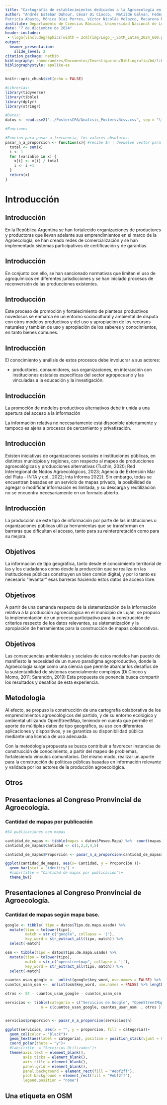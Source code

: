```yaml
---
title: "Cartografía de establecimientos dedicados a la Agroecología en OpenStreetMap"
author: "Andrés Esteban Duhour, César Di Ciocco,  Matilde Galvan, Federico Vita,
Patricia Abasto, Mónica Díaz Porres, Víctor Nicolás Velazco, Macarena Rionda, Juan Jara"
institute: Departamento de Ciencias Básicas, Universidad Nacional de Luján - Instituto de Ecología y Desarrollo Sustentable (UNLu - CONICET); Instituto de Ciencias. Universidad Nacional de General Sarmiento.
date: "7 de diciembre de 2024"
header-includes: 
 - \logo{\includegraphics[width = 2cm]{img/Logo_-_SotM_Latam_2024_600.png}}
output: 
  beamer_presentation:
    slide_level: 2
citation_package: natbib
bibliography: /home/andres/Documentos/Investigacion/Bibliografia/bd/library.bib
bibliographystyle: apalike-es
---
```


```r
knitr::opts_chunk$set(echo = FALSE)

#Librerias:
library(tidyverse)
library(tibble)
library(dplyr)
library(stringr)

#Datos:
datos <- read.csv2("../PostersCPA/Analisis_Postersv3csv.csv", sep = "\t")

#Funciones 

#Funcion para pasar a frecuencia, los valores absolutos.
pasar_n_a_proporcion <- function(x){ #recibe $n | devuelve vector para colocar en $proporcion
  total <- sum(x)
  i <- 1
  for (variable in x) {
    x[i] <- x[i] / total
    i <- i +1
  }
  return(x)
}


```


# Introducción



<!-- ![](img/Logo_-_SotM_Latam_2024_600.png) -->



## Introducción

En la República Argentina se han fortalecido organizaciones de productores y productoras que llevan adelante sus emprendimientos en el marco de la Agroecología, se han creado redes de comercialización y se han implementado sistemas participativos de certificación y de garantías. 

## Introducción

En conjunto con ello, se han sancionado normativas que limitan el uso de agroquímicos en diferentes jurisdicciones y se han iniciado procesos de reconversión de las producciones existentes. 

## Introducción

Este proceso de promoción y fortalecimiento de planteos productivos novedosos se enmarca en un entorno sociocultural y ambiental de disputa con otros modelos productivos y del uso y apropiación de los recursos naturales y también de uso y apropiación de los saberes y conocimientos, en tanto bienes comunes.

<!-- Imagen cambios en el uso -->


## Introducción

El conocimiento y análisis de estos procesos debe involucrar a sus actores:

-  productores, consumidores, sus organizaciones, en interacción con instituciones estatales específicas del sector agropecuario y las vinculadas a la educación y la investigación.

## Introducción

La promoción de modelos productivos alternativos debe ir unida a una apertura del acceso a la información 

<!-- local -->

<!-- de tipo geográfica, que  -->

La información relativa no necesariamente está disponible abiertamente y tampoco es ajena a procesos de cercamiento y privatización.

<!-- * Antecedentes en general del uso de mapas para la agroecología. tomar del proyecto de extensión -->

## Introducción

Existen iniciativas de organizaciones sociales e instituciones públicas, en distintos municipios y regiones, con respecto al mapeo de producciones agroecológicas y producciones alternativas (Tuchin, 2020; Red Interregional de Nodos Agroecológicos, 2023; Agencia de Extensión Mar del Plata - INTA y col., 2022; Inta Informa 2022). Sin embargo, todas se encuentran basadas en un servicio de mapas privado, la posibilidad de agregar o modificar información es limitada, y su descarga y reutilización no se encuentra necesariamente en un formato abierto.

## Introducción

La producción de este tipo de información por parte de las instituciones u organizaciones públicas utiliza herramientas que se transforman en barreras que dificultan el acceso, tanto para su reinterpretación como para su mejora.

<!-- Análisis de datos del CPA -->

## Objetivos

La información de tipo geográfica, tanto desde el conocimiento territorial de las y los ciudadanos como desde la producción que se realiza en las instituciones públicas constituyen un bien común digital, y por lo tanto es necesario "levantar" esas barreras haciendo estos datos de acceso libre.



## Objetivos

A partir de una demanda respecto de la sistematización de la información relativa a la producción agroecológica en el municipio de Luján, se propuso la implementación de un proceso participativo para la construcción de criterios respecto de los datos relevantes, su sistematización y la apropiación de herramientas para la construcción de mapas colaborativos.


## Objetivos

Las consecuencias ambientales y sociales de estos modelos han puesto de manifiesto la necesidad de un nuevo paradigma agroproductivo, donde la Agroecología surge como una ciencia que permite abarcar los desafíos de la sustentabilidad de sistemas esencialmente complejos (Di Ciocco y Momo, 2011; Sarandón, 2019)
Esta propuesta de ponencia busca compartir los resultados y desafíos de esta experiencia.



## Metodología

Al efecto, se propuso la construcción de una cartografía colaborativa de los emprendimientos agroecológicos del partido, y de su entorno ecológico y ambiental utilizando OpenStreetMap, teniendo en cuenta que permite el aporte de múltiples datos de tipo geográfico, su uso con diferentes aplicaciones y dispositivos, y se garantiza su disponibilidad pública mediante una licencia de uso adecuada.

Con la metodología propuesta se busca contribuir a favorecer instancias de construcción de conocimiento, a partir del mapeo de problemas, fortaleciendo vínculos comunitarios. Del mismo modo, realizar un aporte para la construcción de políticas públicas basadas en información relevante y validada por los actores de la producción agroecológica.

## Otros



## Presentaciones al Congreso Pronvincial de Agroecología.

### Cantidad de mapas por publicación

```r

#54 publicaciones con mapas

cantidad_de_mapas <- tibble(mapas = datos$Posee.Mapa) %>%  count(mapas)
cantidad_de_mapas$Cantidad <- c(1,2,3,4,5)

cantidad_de_mapas$Proporción <- pasar_n_a_proporcion(cantidad_de_mapas$n)
```

```r
ggplot(cantidad_de_mapas, aes(x= Cantidad, y = Proporción ))+
  geom_bar(stat = "identity") +
  #labs(title = "Cantidad de mapas por publicación")+
  theme_bw()

```


## Presentaciones al Congreso Pronvincial de Agroecología.

### Cantidad de mapas según mapa base.

```r
google <- tibble( tipo = datos$Tipo.de.mapa.usado) %>%
  mutate(tipo = tolower(tipo),
         match = str_c("google", collapse = '|'),
         key_word = str_extract_all(tipo, match)) %>%
  select(-match)

osm <- tibble(tipo = datos$Tipo.de.mapa.usado) %>% 
  mutate(tipo = tolower(tipo),
         match = str_c("openstreetmap", collapse = '|'),
         key_word = str_extract_all(tipo, match)) %>%
  select(-match)

cuantos_usan_google <-  unlist(google$key_word, use.names = FALSE) %>% length()
cuantos_usan_osm <-  unlist(osm$key_word, use.names = FALSE) %>% length()

otros <- 54 - cuantos_usan_google - cuantos_usan_osm

servicios <- tibble(categoria = c("Servicios de Google", "OpenStreetMap" ,"Otros"),
                n = c(cuantos_usan_google, cuantos_usan_osm  , otros ))


servicios$proporcion <- pasar_n_a_proporcion(servicios$n)
```

```r
ggplot(servicios, aes(x = "", y = proporcion, fill = categoria))+
  geom_col(color = "black")+
  geom_text(aes(label = categoria), position = position_stack(vjust = 0.5))+
  coord_polar(theta = "y")+
  #labs(title  = "Servicios Utilizados")+
  theme(axis.text = element_blank(),
        axis.ticks = element_blank(),
        axis.title = element_blank(),
        panel.grid = element_blank(),
        panel.background = element_rect(fill = "#ebf2ff"),
        plot.background = element_rect(fill = "#ebf2ff"),
        legend.position = "none")
```



<!-- * Análisis de los pósters del CPA -->

<!--   cuántos usaron mapas -->
<!--   de qué tipo cada uno, cuántos basados en OSM -->
<!--   tienen atribución -->
<!--   están disponibles abiertamente. -->


<!-- * La etiqueta en OSM -->

## Una etiqueta en OSM

<!-- * El proyecto en Argentina -->



<!-- * El mapa de luján -->


